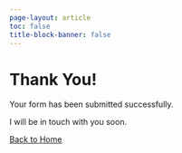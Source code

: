 ```yaml
---
page-layout: article
toc: false
title-block-banner: false
---
```


```{=html5}
<!DOCTYPE html>
<html>
<body>
  <div class="container">
    <h1 class="text-center">Thank You!</h1>
    <div class="text-center">
      <p>Your form has been submitted successfully.</p>
      <p>I will be in touch with you soon.</p>
      <a href="/" class="btn btn-primary">Back to Home</a>
  </div>
</body>
</html>
```
